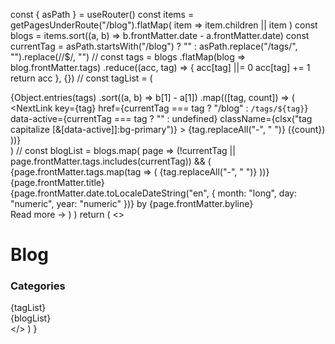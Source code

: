 
  const { asPath } = useRouter()
  const items = getPagesUnderRoute("/blog").flatMap(
    item => item.children || item
  )
  const blogs = items.sort((a, b) => b.frontMatter.date - a.frontMatter.date)
  const currentTag = asPath.startsWith("/blog")
    ? ""
    : asPath.replace("/tags/", "").replace(/\/$/, "")
  //
  const tags = blogs
    .flatMap(blog => blog.frontMatter.tags)
    .reduce((acc, tag) => {
      acc[tag] ||= 0
      acc[tag] += 1
      return acc
    }, {})
  //
  const tagList = (
    <div className="roboto-mono mt-6 flex flex-wrap gap-3 md:gap-5">
      {Object.entries(tags)
        .sort((a, b) => b[1] - a[1])
        .map(([tag, count]) => (
          <NextLink
            key={tag}
            href={currentTag === tag ? "/blog" : `/tags/${tag}`}
            data-active={currentTag === tag ? "" : undefined}
            className={clsx("tag capitalize [&[data-active]]:bg-primary")}
          >
            {tag.replaceAll("-", " ")} ({count})
          </NextLink>
        ))}
    </div>
  )
  //
  const blogList = blogs.map(
    page =>
      (!currentTag || page.frontMatter.tags.includes(currentTag)) && (
        <Card
          key={page.route}
          as={Link}
          href={page.route}
          className="flex flex-col"
        >
          <div className="mb-7 flex gap-2">
            {page.frontMatter.tags.map(tag => (
              <Tag key={tag}>{tag.replaceAll("-", " ")}</Tag>
            ))}
          </div>
          <div className="text-balance text-xl font-extrabold md:text-3xl">
            {page.frontMatter.title}
          </div>
          <div className="my-7 flex gap-2 text-sm opacity-50">
            <time dateTime={page.frontMatter.date.toISOString()}>
              {page.frontMatter.date.toLocaleDateString("en", {
                month: "long",
                day: "numeric",
                year: "numeric"
              })}
            </time>
            <span className="border-r border-gray-500" />
            <span>by {page.frontMatter.byline}</span>
          </div>
          <span className="mt-auto block font-bold text-primary">
            Read more →
          </span>
        </Card>
      )
  )
  return (
    <>
      <div className="container py-10 md:py-20">
        <h1 className="mb-10 text-4xl font-extrabold md:text-7xl">Blog</h1>
        <h3 className="text-2xl font-bold">Categories</h3>
        {tagList}
      </div>
      <div className="container grid gap-7 pb-10 md:grid-cols-2">
        {blogList}
      </div>
    </>
  )
}
